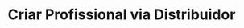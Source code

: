 ---
title: "Criar Profissional via Distribuidor"
api: "POST https://regis.app.byefive.com.br/rest/professionals"
description: "Exemplos de criação de profissionais através de uma conta de distribuidor"
---